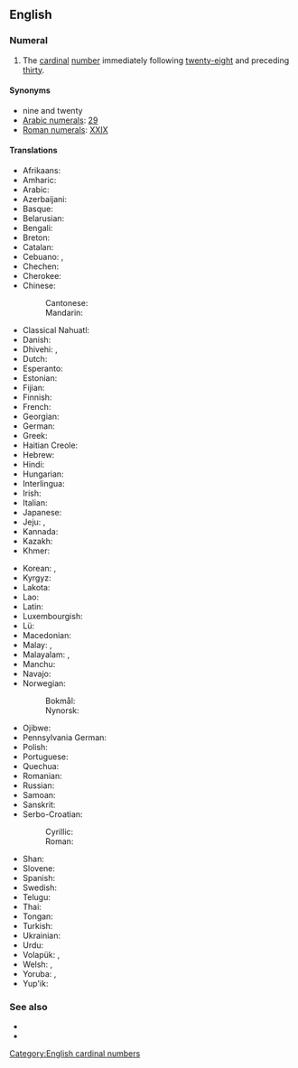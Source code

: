 ==English==
{{number box|en|29}}

===Numeral===
{{head|en|numeral}}

# The [[cardinal]] [[number]] immediately following [[twenty-eight]] and preceding [[thirty]].

====Synonyms====
* nine and twenty
* [[w:Arabic numerals|Arabic numerals]]: [[29]]
* [[w:Roman numerals|Roman numerals]]: [[XXIX]]

====Translations====
{{trans-top|cardinal number}}
* Afrikaans: {{t+|af|nege-en-twintig}}
* Amharic: {{t|am|ሃያ ዘጠኝ}}
* Arabic: {{t|ar|تِسْعَة وَعِشْرُون|tr=tisʿa wa-ʿišrūn}}
* Azerbaijani: {{t+|az|iyirmi doqquz}}
* Basque: {{t+|eu|hogeita bederatzi}}
* Belarusian: {{t|be|два́ццаць дзе́вяць}}
* Bengali: {{t|bn|উনতিরিশ}}
* Breton: {{t|br|nav-warn-ugent}}
* Catalan: {{t+|ca|vint-i-nou}}
* Cebuano: {{t|ceb|kawhaa'g siyam}}, {{t|ceb|baynete nuybe}}
* Chechen: {{t|ce|ткъе исс}}
* Cherokee: {{t|chr|ᏔᎵᏍᎪ ᏐᏁᎳ}}
* Chinese:
*: Cantonese: {{t|yue|二十九|tr=ji6 sap6 gau2}}
*: Mandarin: {{t+|cmn|二十九|tr=èrshíjiǔ}}
* Classical Nahuatl: {{t|nci|cempōhualli onchiucnāhui}}
* Danish: {{t|da|niogtyve}}
* Dhivehi: {{t|dv|ނަވާވީސް}}, {{t|dv|އޮނަތިރީސް}}
* Dutch: {{t+|nl|negenentwintig|f}}
* Esperanto: {{t|eo|dudek naŭ}}
* Estonian: {{t+|et|kakskümmend üheksa}}
* Fijian: {{t|fj|ruasagavulu ka ciwa}}
* Finnish: {{t|fi|kaksikymmentäyhdeksän}}
* French: {{t+|fr|vingt-neuf|m}}
* Georgian: {{t|ka|ოცდაცხრა}}
* German: {{t+|de|neunundzwanzig|f}}
* Greek: {{t|el|είκοσι εννέα}}
* Haitian Creole: {{t|ht|ventnèf}}
* Hebrew: {{t|he|עשרים־ותשעה|tr=esrím və-téysha}}
* Hindi: {{t+|hi|उनतीस}}
* Hungarian: {{t+|hu|huszonkilenc}}
* Interlingua: {{t|ia|vinti-nove}}
* Irish: {{t|ga|fiche a naoi}}
* Italian: {{t+|it|ventinove}}
* Japanese: {{t|ja|二十九|tr=nijūkyū}}
* Jeju: {{t|jje|스물아옵|tr=seumulaop}}, {{t|jje|이십구|tr=isipgu}}
* Kannada: {{t|kn|ಇಪ್ಪತ್ತೊಂಬತ್ತು}}
* Kazakh: {{t|kk|жиырма тоғыз}}
* Khmer: {{t|km|ម្ភៃប្រាំបួន|tr=mpʰey pram buən}}
{{trans-mid}}
* Korean: {{t|ko|스물아홉}}, {{t|ko|이십구}}
* Kyrgyz: {{t|ky|жыйырма тогуз}}
* Lakota: {{t|lkt|wikčémna núŋpa aké napčíyuŋka}}
* Lao: {{t|lo|ຊາວເກົ້າ}}
* Latin: {{t|la|ūndētrīgintā}}
* Luxembourgish: {{t|lb|nénganzwanzeg}}
* Lü: {{t|khb|ᦌᦱᧁᦂᧁᧉ}}
* Macedonian: {{t|mk|два́есет и де́вет}}
* Malay: {{t+|ms|dua puluh sembilan}}, {{t|ms|sembilan likur}}
* Malayalam: {{t|ml|ഇരുപത്തൊൻപത്}}, {{t|ml|ഇരുപത്തി ഒൻപത്}}
* Manchu: {{t|mnc|ᠣᡵᡳᠨ ᡠᠶᡠᠨ}}
* Navajo: {{t|nv|naadįįnáhástʼéí}}
* Norwegian:
*: Bokmål: {{t|no|tjueni}}
*: Nynorsk: {{t|nn|tjueni}}
* Ojibwe: {{t|oj|niishtana-ashi-zhaangaswi}}
* Pennsylvania German: {{t|pdc|nein un zwansich}}
* Polish: {{t|pl|dwadzieścia dziewięć}}
* Portuguese: {{t+|pt|vinte e nove|m}}
* Quechua: {{t|qu|iskay chunka isqunniyuq}}
* Romanian: {{t|ro|douăzeci și nouă}}
* Russian: {{t+|ru|два́дцать де́вять}}
* Samoan: {{t|sm|luasefulu iva}}
* Sanskrit: {{t|sa|ऊनत्रिंशत्|tr=ūnatriṃśát}}
* Serbo-Croatian:
*: Cyrillic: {{t|sh|двадесет и девет}}
*: Roman: {{t|sh|dvadeset i devet}}
* Shan: {{t|shn|သၢဝ်းၵဝ်ႈ}}
* Slovene: {{t|sl|devetindvajset}}
* Spanish: {{t+|es|veintinueve}}
* Swedish: {{t+|sv|tjugonio}}
* Telugu: {{t|te|ఇరవై తొమ్మిది}}
* Thai: {{t|th|ยี่สิบเก้า}}
* Tongan: {{t|to|uofulu mā hiva}}
* Turkish: {{t+|tr|yirmi dokuz}}
* Ukrainian: {{t|uk|два́дцять де́в'ять}}
* Urdu: {{t|ur|انتیس|tr=untīs}}
* Volapük: {{t|vo|teldegzül}}, {{t|vo|telsezül}} {{qualifier|older term, obsolete}}
* Welsh: {{t|cy|naw ar hugain}} {{qualifier|vigesimal, traditional}}, {{t|cy|dau ddeg naw}} {{qualifier|decimal}}
* Yoruba: {{t|yo|ọ̀kàndínlọ́gbọ̀n}}, {{t|yo|oókàndínlọ́gbọ̀n}}
* Yup'ik: {{t|esu|yuinaq qulngunrita'ar}}
{{trans-bottom}}

===See also===
* {{l|en|twenty-eight}}
* {{l|en|thirty}}

[[Category:English cardinal numbers]]